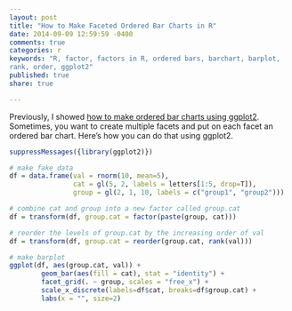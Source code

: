 ```yaml
---
layout: post
title: "How to Make Faceted Ordered Bar Charts in R"
date: 2014-09-09 12:59:59 -0400
comments: true
categories: r
keywords: "R, factor, factors in R, ordered bars, barchart, barplot,
rank, order, ggplot2"
published: true
share: true

---
```

Previously, I showed [how to make ordered bar charts using ggplot2](http://masterr.org/r/how-to-work-with-factors-in-r/). Sometimes, you want to create multiple facets and put on each facet an ordered bar chart. Here's how you can do that using ggplot2.
```r
suppressMessages({library(ggplot2)})

# make fake data
df = data.frame(val = rnorm(10, mean=5),
                cat = gl(5, 2, labels = letters[1:5, drop=T]),
                group = gl(2, 1, 10, labels = c("group1", "group2")))

# combine cat and group into a new factor called group.cat
df = transform(df, group.cat = factor(paste(group, cat)))

# reorder the levels of group.cat by the increasing order of val
df = transform(df, group.cat = reorder(group.cat, rank(val)))

# make barplot
ggplot(df, aes(group.cat, val)) +
        geom_bar(aes(fill = cat), stat = "identity") +
        facet_grid(. ~ group, scales = "free_x") +
        scale_x_discrete(labels=df$cat, breaks=df$group.cat) + 
        labs(x = "", size=2)
```

